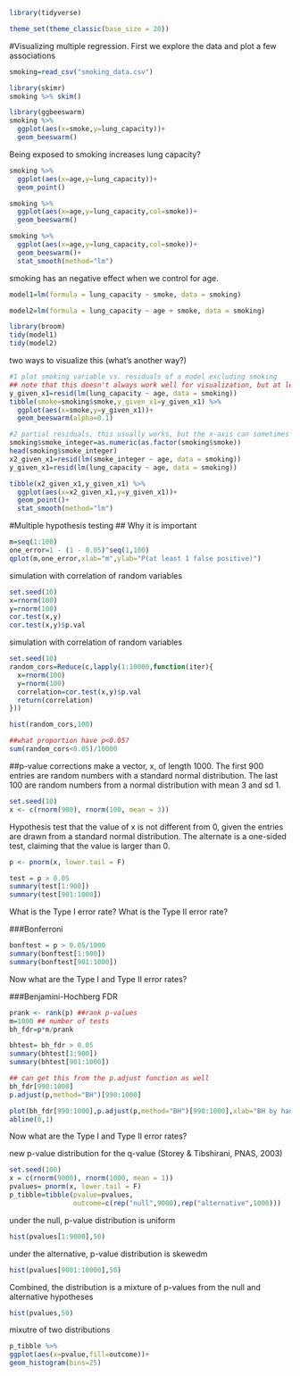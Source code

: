 ```r
library(tidyverse)

theme_set(theme_classic(base_size = 20)) 
```

#Visualizing multiple regression.
First we explore the data and plot a few associations
```r
smoking=read_csv("smoking_data.csv")

library(skimr)
smoking %>% skim()

library(ggbeeswarm)
smoking %>%
  ggplot(aes(x=smoke,y=lung_capacity))+
  geom_beeswarm()
```

Being exposed to smoking increases lung capacity?
```r
smoking %>%
  ggplot(aes(x=age,y=lung_capacity))+
  geom_point()

smoking %>%
  ggplot(aes(x=age,y=lung_capacity,col=smoke))+
  geom_beeswarm()

smoking %>%
  ggplot(aes(x=age,y=lung_capacity,col=smoke))+
  geom_beeswarm()+
  stat_smooth(method="lm")
```

smoking has an negative effect when we control for age. 
```r
model1=lm(formula = lung_capacity ~ smoke, data = smoking)

model2=lm(formula = lung_capacity ~ age + smoke, data = smoking)

library(broom)
tidy(model1)
tidy(model2)
```

two ways to visualize this (what's another way?)
```r
#1 plot smoking variable vs. residuals of a model excluding smoking
## note that this doesn't always work well for visualization, but at least the x-axis is interpretable
y_given_x1=resid(lm(lung_capacity ~ age, data = smoking))
tibble(smoke=smoking$smoke,y_given_x1=y_given_x1) %>%
  ggplot(aes(x=smoke,y=y_given_x1))+
  geom_beeswarm(alpha=0.1)

#2 partial residuals, this usually works, but the x-axis can sometimes be less interpretable. 
smoking$smoke_integer=as.numeric(as.factor(smoking$smoke))
head(smoking$smoke_integer)
x2_given_x1=resid(lm(smoke_integer ~ age, data = smoking))
y_given_x1=resid(lm(lung_capacity ~ age, data = smoking))

tibble(x2_given_x1,y_given_x1) %>%
  ggplot(aes(x=x2_given_x1,y=y_given_x1))+
  geom_point()+
  stat_smooth(method="lm")

```


#Multiple hypothesis testing
## Why it is important
```r
m=seq(1:100)
one_error=1 - (1 - 0.05)^seq(1,100)
qplot(m,one_error,xlab="m",ylab="P(at least 1 false positive)")
```

simulation with correlation of random variables
```r
set.seed(10)
x=rnorm(100)
y=rnorm(100)
cor.test(x,y)
cor.test(x,y)$p.val
```

simulation with correlation of random variables
```r
set.seed(10)
random_cors=Reduce(c,lapply(1:10000,function(iter){
  x=rnorm(100)
  y=rnorm(100)
  correlation=cor.test(x,y)$p.val
  return(correlation)
}))

hist(random_cors,100)

##what proportion have p<0.05?
sum(random_cors<0.05)/10000
```


##p-value corrections
make a vector, x, of length 1000. The first 900 entries are random numbers with a standard normal distribution. The last 100 are random numbers from a normal distribution with mean 3 and
sd 1.
```r
set.seed(10)
x <- c(rnorm(900), rnorm(100, mean = 3)) 
```

Hypothesis test that the value of x is not different from 0, given the entries are drawn from a standard normal distribution. The alternate is a one-sided test, claiming that the value is larger than 0.
```r
p <- pnorm(x, lower.tail = F)

test = p > 0.05
summary(test[1:900])
summary(test[901:1000])
```

What is the Type I error rate?
What is the Type II error rate?


###Bonferroni
```r
bonftest = p > 0.05/1000
summary(bonftest[1:900])
summary(bonftest[901:1000])
```

Now what are the Type I and Type II error rates?

###Benjamini-Hochberg FDR
```r
prank <- rank(p) ##rank p-values
m=1000 ## number of tests
bh_fdr=p*m/prank

bhtest= bh_fdr > 0.05
summary(bhtest[1:900])
summary(bhtest[901:1000])

## can get this from the p.adjust function as well
bh_fdr[990:1000]
p.adjust(p,method="BH")[990:1000]

plot(bh_fdr[990:1000],p.adjust(p,method="BH")[990:1000],xlab="BH by hand",ylab="BH by p.adjust")
abline(0,1)
```

Now what are the Type I and Type II error rates?


new p-value distribution for the q-value (Storey & Tibshirani, PNAS, 2003)
```r
set.seed(100)
x = c(rnorm(9000), rnorm(1000, mean = 1)) 
pvalues= pnorm(x, lower.tail = F)
p_tibble=tibble(pvalue=pvalues,
                outcome=c(rep("null",9000),rep("alternative",1000)))

```

under the null, p-value distribution is uniform 
```r
hist(pvalues[1:9000],50)
```

under the alternative, p-value distribution is skewedm 
```r
hist(pvalues[9001:10000],50)
```

Combined, the distribution is a mixture of p-values from the null and alternative hypotheses
```r
hist(pvalues,50)
```

mixutre of two distributions
```r
p_tibble %>%
ggplot(aes(x=pvalue,fill=outcome))+
geom_histogram(bins=25)
```

